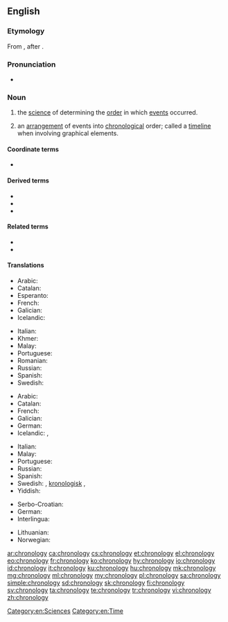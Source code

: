 ==English==
{{wikipedia}}

===Etymology===
From {{confix|chrono|t1=relating to time|logy|t2=study of, account of|lang=en}}, after {{etyl|NL.|en}} {{m|la|chronologia}}.

===Pronunciation===
* {{a|UK}} {{IPA|/kɹəˈnɒl.ə.dʒi/|lang=en}}

===Noun===
{{en-noun|~|chronologies}}

# {{label|en|uncountable}} the [[science]] of determining the [[order]] in which [[events]] occurred.
# {{label|en|countable}} an [[arrangement]] of events into [[chronological]] order; called a [[timeline]] when involving graphical elements.

====Coordinate terms====
* {{l|en|horology}}

====Derived terms====
* {{l|en|chronological}}
* {{l|en|chronologically}}
* {{l|en|chronologicity}}

====Related terms====
* {{l|en|chronicle}}<!-- might want to check this one -->
* {{l|en|chronograph}}

====Translations====
{{trans-top|determining the order of events}}
* Arabic: {{t+|ar|تاريخ|m}}
* Catalan: {{t+|ca|cronologia|f}}
* Esperanto: {{t|eo|kronologio}}
* French: {{t+|fr|chronologie|f}}
* Galician: {{t|gl|cronoloxía|f}}
* Icelandic: {{t|is|tímatalsfræði|f}}
{{trans-mid}}
* Italian: {{t+|it|cronologia|f}}
* Khmer: {{t|km|កាលប្បវត្តិវិទ្យា|tr=kaal ppa’ voat vityie|sc=Khmr}}
* Malay: {{t|ms|kronologi}}
* Portuguese: {{t+|pt|cronologia|f}}
* Romanian: {{t+|ro|cronologie|f}}
* Russian: {{t+|ru|хроноло́гия|f}}
* Spanish: {{t+|es|cronología|f}}
* Swedish: {{t+|sv|kronologi|c}}
{{trans-bottom}}

{{trans-top|arrangement into chronological order}}
* Arabic: {{t|ar|تأريخ|m}}
* Catalan: {{t+|ca|cronologia|f}}
* French: {{t+|fr|chronologie|f}}
* Galician: {{t|gl|cronoloxía|f}}
* German: {{t+|de|Chronologie|f}}
* Icelandic: {{t|is|tímatal|n}}, {{t|is|tímasetning|f}}
{{trans-mid}}
* Italian: {{t+|it|cronologia|f}}
* Malay: {{t|ms|kronologi}}
* Portuguese: {{t+|pt|cronologia|f}}
* Russian: {{t+|ru|хроноло́гия|f}}
* Spanish: {{t+|es|cronología|f}}
* Swedish: {{t+|sv|kronologi|c}}, [[kronologisk]] {{t+|sv|ordning|c}}, {{t|sv|tidsordning|c}}
* Yiddish: {{t|yi|כראָנאָלאָגיע|f}}
{{trans-bottom}}

{{checktrans-top}}
* Serbo-Croatian: {{t+check|sh|kronologija|f}}
* German: {{t+check|de|Chronologie|f}}
* Interlingua: {{t-check|ia|chronologia}}
{{trans-mid}}
* Lithuanian: {{t-check|lt|chronologija|f}}
* Norwegian: {{t-check|no|kronologi|m}}
{{trans-bottom}}

[[Category:en:Sciences]]
[[Category:en:Time]]

[[ar:chronology]]
[[ca:chronology]]
[[cs:chronology]]
[[et:chronology]]
[[el:chronology]]
[[eo:chronology]]
[[fr:chronology]]
[[ko:chronology]]
[[hy:chronology]]
[[io:chronology]]
[[id:chronology]]
[[it:chronology]]
[[ku:chronology]]
[[hu:chronology]]
[[mk:chronology]]
[[mg:chronology]]
[[ml:chronology]]
[[my:chronology]]
[[pl:chronology]]
[[sa:chronology]]
[[simple:chronology]]
[[sd:chronology]]
[[sk:chronology]]
[[fi:chronology]]
[[sv:chronology]]
[[ta:chronology]]
[[te:chronology]]
[[tr:chronology]]
[[vi:chronology]]
[[zh:chronology]]